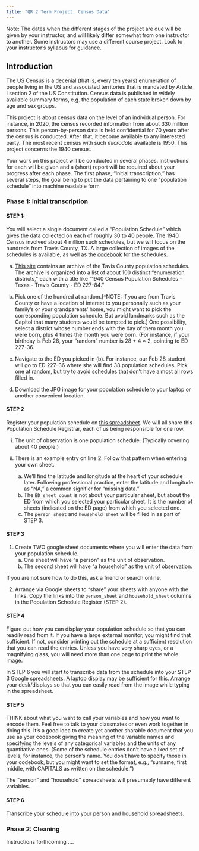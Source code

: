```yaml
---
title: "QR 2 Term Project: Census Data"
---
```


Note: The dates when the different stages of the project are due will be given by your instructor, and will likely differ somewhat from one instructor to another. Some instructors may use a different course project. Look to your instructor's syllabus for guidance.

## Introduction

The US Census is a decenial (that is, every ten years) enumeration of people living in the US and associated territories that is mandated by Article I section 2 of the US Constitution. Census data is published in widely available summary forms, e.g. the population of each state broken down by age and sex groups.

This project is about census data on the level of an individual person. For instance, in 2020, the census recorded information from about 330 million persons. This person-by-person data is held confidential for 70 years after the census is conducted. After that, it become available to any interested party. The most recent census with such *microdata* available is 1950. This project concerns the 1940 census. 

Your work on this project will be conducted in several phases. Instructions for each will be given and a (short) report will be required about your progress after each phase. The first phase, "initial transcription," has several steps, the goal being to put the data pertaining to one "population schedule" into machine readable form

### Phase 1: Initial transcription {.no-number}

#### STEP 1: {.no-number} 
You will select a single document called a "Population Schedule" which gives the data collected on each of roughly 30 to 40 people. The 1940 Census involved about 4 million such schedules, but we will focus on the hundreds from Travis County, TX. A large collection of images of the schedules is available, as well as the [codebook](https://www.archives.gov/research/census/1940/research/census/1940/general-info#form) for the schedules.

a. [This site](https://catalog.archives.gov/search-within/57229197) contains an archive of the Tavis County population schedules. The archive is organized into a list of about 100 distinct "enumeration districts," each with a title like "1940 Census Population Schedules - Texas - Travis County - ED 227-84."

b. Pick one of the hundred at random.[^NOTE: If you are from Travis County or have a location of interest to you personally such as your family's or your grandparents' home, you might want to pick the corresponding population schedule. But avoid landmarks such as the Capitol that many students would be tempted to pick.] One possibility, select a district whose number ends with the day of them month you were born, plus 4 times the month you were born. (For instance, if your birthday is Feb 28, your "random" number is 28 + 4 $\times$ 2, pointing to ED 227-36.

c. Navigate to the ED you picked in (b). For instance, our Feb 28 student will go to ED 227-36 where she will find 38 population schedules. Pick one at random, but try to avoid schedules that don't have almost all rows filled in.

d. Download the JPG image for your population schedule to your laptop or another convenient location.

#### STEP 2 {.no-number}

Register your population schedule on [this spreadsheet](https://docs.google.com/spreadsheets/d/1SHIPF96TzNPFmJqbp3x1p2nKv3hHZDNgLSQLj2hXzwI/edit?usp=sharing). We will all share this Population Schedule Registrar, each of us being responsible for one row.

i. The unit of observation is one population schedule. (Typically covering about 40 people.)

ii. There is an example entry on line 2. Follow that pattern when entering your own sheet.

    a. We'll find the latitude and longitude at the heart of your schedule later. Following professional practice, enter the latitude and longitude as "NA," a common signifier for "missing data."
    b. The `ED_sheet_count` is not about your particular sheet, but about the ED from which you selected your particular sheet. It is the number of sheets (indicated on the ED page) from which you selected one.
    c. The `person_sheet` and `household_sheet` will be filled in as part of STEP 3.
    
#### STEP 3 {.no-number}

1. Create TWO google sheet documents where you will enter the data from your population schedule.
    a. One sheet will have "a person" as the unit of observation.
    b. The second sheet will have "a household" as the unit of observation.    
    
If you are not sure how to do this, ask a friend or search online. 
    
2. Arrange via Google sheets to "share" your sheets with anyone with the links. Copy the links into the `person_sheet` and `household_sheet` columns in the Population Schedule Register (STEP 2). 

#### STEP 4 {.no-number}

Figure out how you can display your population schedule so that you can readily read from it. If you have a large external monitor, you might find that sufficient. If not, consider printing out the schedule at a sufficient resolution that you can read the entries. Unless you have very sharp eyes, or a magnifying glass, you will need more than one page to print the whole image.

In STEP 6 you will start to transcribe data from the schedule into your STEP 3 Google spreadsheets. A laptop display may be sufficient for this. Arrange your desk/displays so that you can easily read from the image while typing in the spreadsheet. 

#### STEP 5 {.no-number}

THINK about what you want to call your variables and how you want to encode them. Feel free to talk to your classmates or even work together in doing this. It's a good idea to create yet another sharable document that you use as your codebook giving the meaning of the variable names and specifying the levels of any categorical variables and the units of any quantitative ones. (Some of the schedule entries don't have a ixed set of levels, for instance, the person's name. You don't have to specify those in your codebook, but you might want to set the format, e.g., "surname, first middle, with CAPITALS as written on the schedule.")  

The "person" and "household" spreadsheets will presumably have different variables.

#### STEP 6 {.no-number}

Transcribe your schedule into your person and household spreadsheets.

### Phase 2: Cleaning

Instructions forthcoming ....


